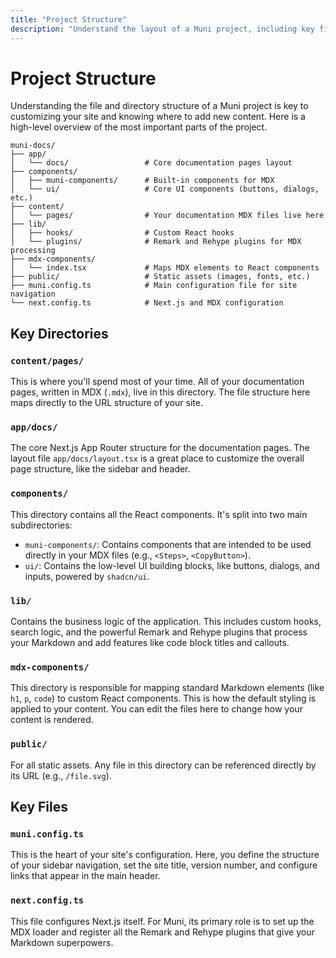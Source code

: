 ```yaml
---
title: "Project Structure"
description: "Understand the layout of a Muni project, including key files and directories."
---
```


# Project Structure

Understanding the file and directory structure of a Muni project is key to customizing your site and knowing where to add new content. Here is a high-level overview of the most important parts of the project.

```
muni-docs/
├── app/
│   └── docs/                 # Core documentation pages layout
├── components/
│   ├── muni-components/      # Built-in components for MDX
│   └── ui/                   # Core UI components (buttons, dialogs, etc.)
├── content/
│   └── pages/                # Your documentation MDX files live here
├── lib/
│   ├── hooks/                # Custom React hooks
│   └── plugins/              # Remark and Rehype plugins for MDX processing
├── mdx-components/
│   └── index.tsx             # Maps MDX elements to React components
├── public/                   # Static assets (images, fonts, etc.)
├── muni.config.ts            # Main configuration file for site navigation
└── next.config.ts            # Next.js and MDX configuration
```

## Key Directories

### `content/pages/`
This is where you'll spend most of your time. All of your documentation pages, written in MDX (`.mdx`), live in this directory. The file structure here maps directly to the URL structure of your site.

### `app/docs/`
The core Next.js App Router structure for the documentation pages. The layout file `app/docs/layout.tsx` is a great place to customize the overall page structure, like the sidebar and header.

### `components/`
This directory contains all the React components. It's split into two main subdirectories:
- `muni-components/`: Contains components that are intended to be used directly in your MDX files (e.g., `<Steps>`, `<CopyButton>`).
- `ui/`: Contains the low-level UI building blocks, like buttons, dialogs, and inputs, powered by `shadcn/ui`.

### `lib/`
Contains the business logic of the application. This includes custom hooks, search logic, and the powerful Remark and Rehype plugins that process your Markdown and add features like code block titles and callouts.

### `mdx-components/`
This directory is responsible for mapping standard Markdown elements (like `h1`, `p`, `code`) to custom React components. This is how the default styling is applied to your content. You can edit the files here to change how your content is rendered.

### `public/`
For all static assets. Any file in this directory can be referenced directly by its URL (e.g., `/file.svg`).

## Key Files

### `muni.config.ts`
This is the heart of your site's configuration. Here, you define the structure of your sidebar navigation, set the site title, version number, and configure links that appear in the main header.

### `next.config.ts`
This file configures Next.js itself. For Muni, its primary role is to set up the MDX loader and register all the Remark and Rehype plugins that give your Markdown superpowers.
